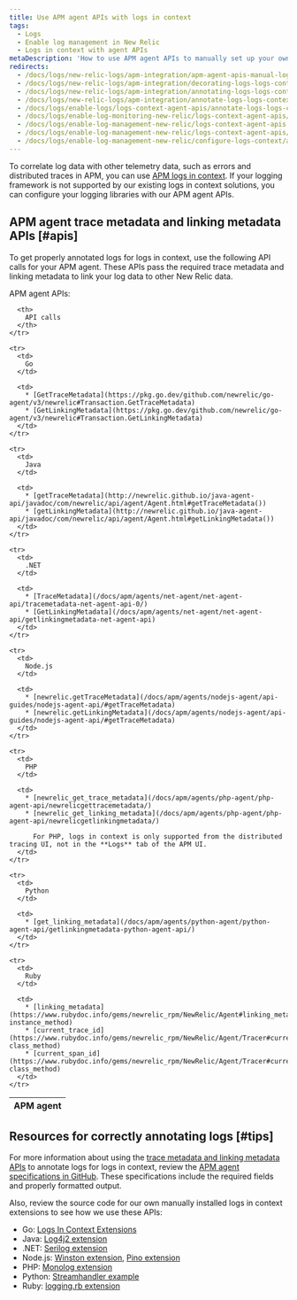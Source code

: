 ```yaml
---
title: Use APM agent APIs with logs in context
tags:
  - Logs
  - Enable log management in New Relic
  - Logs in context with agent APIs
metaDescription: 'How to use APM agent APIs to manually set up your own logs-in-context solution in New Relic.' 
redirects:
  - /docs/logs/new-relic-logs/apm-integration/apm-agent-apis-manual-logs-context-instrumentation
  - /docs/logs/new-relic-logs/apm-integration/decorating-logs-logs-context-using-apm-agent-apis
  - /docs/logs/new-relic-logs/apm-integration/annotating-logs-logs-context-using-apm-agent-apis
  - /docs/logs/new-relic-logs/apm-integration/annotate-logs-logs-context-using-apm-agent-apis
  - /docs/logs/enable-logs/logs-context-agent-apis/annotate-logs-logs-context-using-apm-agent-apis
  - /docs/logs/enable-log-monitoring-new-relic/logs-context-agent-apis/annotate-logs-logs-context-using-apm-agent-apis
  - /docs/logs/enable-log-management-new-relic/logs-context-agent-apis
  - /docs/logs/enable-log-management-new-relic/logs-context-agent-apis/annotate-logs-logs-context-using-apm-agent-apis
  - /docs/logs/enable-log-management-new-relic/configure-logs-context/annotate-logs-logs-context-using-apm-agent-apis
---
```


To correlate log data with other telemetry data, such as errors and distributed traces in APM, you can use [APM logs in context](/docs/apm/new-relic-apm/getting-started/get-started-logs-context). If your logging framework is not supported by our existing logs in context solutions, you can configure your logging libraries with our APM agent APIs.

## APM agent trace metadata and linking metadata APIs [#apis] 

To get properly annotated logs for logs in context, use the following API calls for your APM agent. These APIs pass the required trace metadata and linking metadata to link your log data to other New Relic data.

APM agent APIs:

<table>
  <thead>
    <tr>
      <th style={{ width: "150px" }}>
        APM agent
      </th>

      <th>
        API calls
      </th>
    </tr>
  </thead>

  <tbody>
    
    <tr>
      <td>
        Go
      </td>

      <td>
        * [GetTraceMetadata](https://pkg.go.dev/github.com/newrelic/go-agent/v3/newrelic#Transaction.GetTraceMetadata)
        * [GetLinkingMetadata](https://pkg.go.dev/github.com/newrelic/go-agent/v3/newrelic#Transaction.GetLinkingMetadata)
      </td>
    </tr>

    <tr>
      <td>
        Java
      </td>

      <td>
        * [getTraceMetadata](http://newrelic.github.io/java-agent-api/javadoc/com/newrelic/api/agent/Agent.html#getTraceMetadata())
        * [getLinkingMetadata](http://newrelic.github.io/java-agent-api/javadoc/com/newrelic/api/agent/Agent.html#getLinkingMetadata())
      </td>
    </tr>

    <tr>
      <td>
        .NET
      </td>

      <td>
        * [TraceMetadata](/docs/apm/agents/net-agent/net-agent-api/tracemetadata-net-agent-api-0/)
        * [GetLinkingMetadata](/docs/apm/agents/net-agent/net-agent-api/getlinkingmetadata-net-agent-api)
      </td>
    </tr>

    <tr>
      <td>
        Node.js
      </td>

      <td>
        * [newrelic.getTraceMetadata](/docs/apm/agents/nodejs-agent/api-guides/nodejs-agent-api/#getTraceMetadata)
        * [newrelic.getLinkingMetadata](/docs/apm/agents/nodejs-agent/api-guides/nodejs-agent-api/#getTraceMetadata)
      </td>
    </tr>

    <tr>
      <td>
        PHP
      </td>

      <td>
        * [newrelic_get_trace_metadata](/docs/apm/agents/php-agent/php-agent-api/newrelicgettracemetadata/)
        * [newrelic_get_linking_metadata](/docs/apm/agents/php-agent/php-agent-api/newrelicgetlinkingmetadata/)

          For PHP, logs in context is only supported from the distributed tracing UI, not in the **Logs** tab of the APM UI.
      </td>
    </tr>

    <tr>
      <td>
        Python
      </td>

      <td>
        * [get_linking_metadata](/docs/apm/agents/python-agent/python-agent-api/getlinkingmetadata-python-agent-api/)
      </td>
    </tr>

    <tr>
      <td>
        Ruby
      </td>

      <td>
        * [linking_metadata](https://www.rubydoc.info/gems/newrelic_rpm/NewRelic/Agent#linking_metadata-instance_method)
        * [current_trace_id](https://www.rubydoc.info/gems/newrelic_rpm/NewRelic/Agent/Tracer#current_trace_id-class_method)
        * [current_span_id](https://www.rubydoc.info/gems/newrelic_rpm/NewRelic/Agent/Tracer#current_span_id-class_method)
      </td>
    </tr>
  </tbody>
</table>

<InstallFeedback />

## Resources for correctly annotating logs [#tips]

For more information about using the [trace metadata and linking metadata APIs](#apis) to annotate logs for logs in context, review the [APM agent specifications in GitHub](https://github.com/newrelic/newrelic-exporter-specs/tree/master/logging). These specifications include the required fields and properly formatted output.

Also, review the source code for our own manually installed logs in context extensions to see how we use these APIs:

* Go: [Logs In Context Extensions](https://github.com/newrelic/go-agent/tree/master/v3/integrations/logcontext-v2)
* Java: [Log4j2 extension](https://github.com/newrelic/java-log-extensions/blob/master/log4j2/src/main/java/com/newrelic/logging/log4j2/NewRelicLayout.java)
* .NET: [Serilog extension](https://github.com/newrelic/newrelic-logenricher-dotnet/tree/main/src/NewRelic.LogEnrichers.Serilog)
* Node.js: [Winston extension](https://github.com/newrelic/newrelic-node-log-extensions/blob/main/packages/winston-log-enricher/lib/createFormatter.js), [Pino extension](https://github.com/newrelic/newrelic-node-log-extensions/blob/main/packages/pino-log-enricher/lib/createFormatter.js)
* PHP: [Monolog extension](https://github.com/newrelic/newrelic-monolog-logenricher-php/blob/master/src/Formatter.php)
* Python: [Streamhandler example](/docs/logs/logs-context/configure-logs-context-python/#python-formatter)
* Ruby: [logging.rb extension](https://github.com/newrelic/newrelic-ruby-agent/blob/dev/lib/new_relic/agent/logging.rb)
